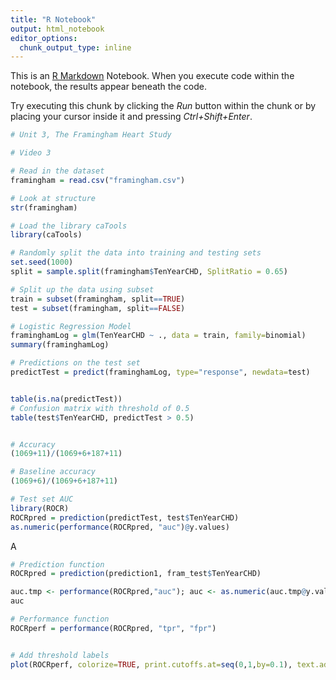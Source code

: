 ```yaml
---
title: "R Notebook"
output: html_notebook
editor_options: 
  chunk_output_type: inline
---
```


This is an [R Markdown](http://rmarkdown.rstudio.com) Notebook. When you execute code within the notebook, the results appear beneath the code. 

Try executing this chunk by clicking the *Run* button within the chunk or by placing your cursor inside it and pressing *Ctrl+Shift+Enter*. 

```r
# Unit 3, The Framingham Heart Study

# Video 3

# Read in the dataset
framingham = read.csv("framingham.csv")

# Look at structure
str(framingham)

# Load the library caTools
library(caTools)

# Randomly split the data into training and testing sets
set.seed(1000)
split = sample.split(framingham$TenYearCHD, SplitRatio = 0.65)

# Split up the data using subset
train = subset(framingham, split==TRUE)
test = subset(framingham, split==FALSE)

# Logistic Regression Model
framinghamLog = glm(TenYearCHD ~ ., data = train, family=binomial)
summary(framinghamLog)

# Predictions on the test set
predictTest = predict(framinghamLog, type="response", newdata=test)


table(is.na(predictTest))
# Confusion matrix with threshold of 0.5
table(test$TenYearCHD, predictTest > 0.5)


# Accuracy
(1069+11)/(1069+6+187+11)

# Baseline accuracy
(1069+6)/(1069+6+187+11) 

# Test set AUC 
library(ROCR)
ROCRpred = prediction(predictTest, test$TenYearCHD)
as.numeric(performance(ROCRpred, "auc")@y.values)

```

A
```r
# Prediction function
ROCRpred = prediction(prediction1, fram_test$TenYearCHD)

auc.tmp <- performance(ROCRpred,"auc"); auc <- as.numeric(auc.tmp@y.values)
auc

# Performance function
ROCRperf = performance(ROCRpred, "tpr", "fpr")


# Add threshold labels 
plot(ROCRperf, colorize=TRUE, print.cutoffs.at=seq(0,1,by=0.1), text.adj=c(-0.2,1.7))
```
